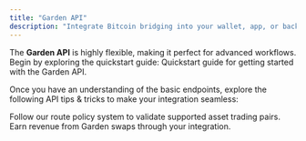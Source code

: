 ```yaml
---
title: "Garden API"
description: "Integrate Bitcoin bridging into your wallet, app, or back-end service using our API endpoints"
---
```


The **Garden API** is highly flexible, making it perfect for advanced workflows. Begin by exploring the quickstart guide:
<Card title="Quickstart" icon="memo" href="/api-reference/quickstart">
    Quickstart guide for getting started with the Garden API.
</Card>

Once you have an understanding of the basic endpoints, explore the following API tips & tricks to make your integration seamless:

<CardGroup cols={2}>
    <Card title="Route Policy" icon="route" href="/developers/supported-routes">
        Follow our route policy system to validate supported asset trading pairs.
    </Card>
    <Card title="Affiliate Fees" icon="people-group" href="/developers/api/affiliate-fees">
        Earn revenue from Garden swaps through your integration.
    </Card>
</CardGroup> 
